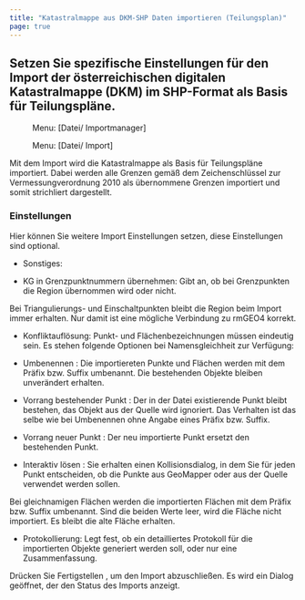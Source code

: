 ```yaml
---
title: "Katastralmappe aus DKM-SHP Daten importieren (Teilungsplan)"
page: true
---
```

## Setzen Sie spezifische Einstellungen f&#252;r den Import der &#246;sterreichischen digitalen Katastralmappe (DKM) im SHP-Format als Basis f&#252;r Teilungspl&#228;ne.
<GeoMapper> <Menu> Menu: [Datei/ Importmanager] </Menu> </GeoMapper><GeoDesigner> <Menu> Menu: [Datei/ Import] </Menu> </GeoDesigner>

Mit dem Import wird die Katastralmappe als Basis f&#252;r Teilungspl&#228;ne importiert. Dabei werden alle Grenzen gem&#228;&#223; dem Zeichenschl&#252;ssel zur Vermessungverordnung 2010 als &#252;bernommene Grenzen importiert und somit strichliert dargestellt.

### Einstellungen
Hier k&#246;nnen Sie weitere Import Einstellungen setzen, diese Einstellungen sind optional.

- <Bold> Sonstiges: </Bold>  

-  KG in Grenzpunktnummern &#252;bernehmen: Gibt an, ob bei Grenzpunkten die Region &#252;bernommen wird oder nicht.





<Success>
Bei Triangulierungs- und Einschaltpunkten bleibt die Region beim Import immer erhalten. Nur damit ist eine m&#246;gliche Verbindung zu rmGEO4  korrekt.
</Success>


- <Bold> Konfliktaufl&#246;sung: </Bold> Punkt- und Fl&#228;chenbezeichnungen m&#252;ssen eindeutig sein. Es stehen folgende Optionen bei Namensgleichheit  zur Verf&#252;gung:

- <Italic> Umbenennen </Italic> : Die importiereten Punkte und Fl&#228;chen werden mit dem Pr&#228;fix bzw. Suffix umbenannt. Die bestehenden Objekte bleiben unver&#228;ndert erhalten.

- <Italic> Vorrang bestehender Punkt </Italic> : Der in der Datei existierende Punkt bleibt bestehen, das Objekt aus der Quelle wird ignoriert. Das Verhalten ist das selbe wie bei <Italic> Umbenennen </Italic>  ohne Angabe eines Pr&#228;fix bzw. Suffix.

- <Italic> Vorrang neuer Punkt </Italic> : Der neu importierte Punkt ersetzt den bestehenden Punkt.

- <Italic> Interaktiv l&#246;sen </Italic> : Sie erhalten einen Kollisionsdialog, in dem Sie f&#252;r jeden Punkt entscheiden, ob die Punkte aus GeoMapper oder aus der Quelle verwendet werden sollen. 


<Warning>
Bei gleichnamigen Fl&#228;chen werden die importierten Fl&#228;chen mit dem Pr&#228;fix bzw. Suffix umbenannt. Sind die beiden Werte leer, wird die Fl&#228;che nicht importiert. Es bleibt die alte Fl&#228;che erhalten.

</Warning>


- <Bold> Protokollierung: </Bold>  Legt fest, ob ein detailliertes Protokoll f&#252;r die importierten Objekte generiert werden soll, oder nur eine Zusammenfassung.




Dr&#252;cken Sie  <Border>Fertigstellen</Border> , um den Import abzuschlie&#223;en. Es wird ein Dialog ge&#246;ffnet, der den Status des Imports anzeigt.